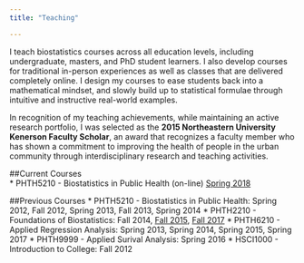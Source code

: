 ```yaml
---
title: "Teaching"

---
```

I teach biostatistics courses across all education levels, including undergraduate, masters, and PhD student learners. I also develop courses for traditional in-person experiences as well as classes that are delivered completely online. I design my courses to ease students back into a mathematical mindset, and slowly build up to statistical formulae through intuitive and instructive real-world examples. 

In recognition of my teaching achievements, while maintaining an active research portfolio, I was selected as the **2015 Northeastern University Kenerson Faculty Scholar**, an award that recognizes a faculty member who has shown a commitment to improving the health of people in the urban community through interdisciplinary research and teaching activities. 

##Current Courses  
* PHTH5210 - Biostatistics in Public Health (on-line) [Spring 2018](PHTH_5210_Syllabus_spring_2018.pdf)


##Previous Courses
* PHTH5210 - Biostatistics in Public Health: Spring 2012, Fall 2012, Spring 2013, Fall 2013, Spring 2014
* PHTH2210 - Foundations of Biostatistics: Fall 2014, [Fall 2015](FoundationsOfBiostatistics_Syllabus.pdf), [Fall 2017](FoundationsOfBiostatistics_Syllabus_2017.pdf)
* PHTH6210 - Applied Regression Analysis: Spring 2013, Spring 2014, Spring 2015, Spring 2017
* PHTH9999 - Applied Surival Analysis: Spring 2016
* HSCI1000 - Introduction to College: Fall 2012